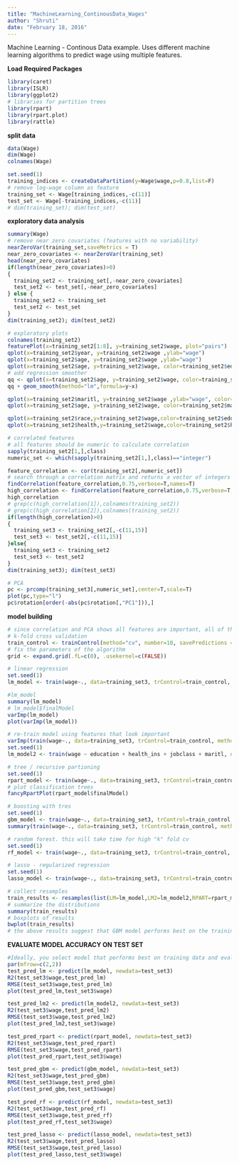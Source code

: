 ```yaml
---
title: "MachineLearning_ContinousData_Wages"
author: "Shruti"
date: "February 18, 2016"
---
```

Machine Learning - Continous Data example. Uses different machine learning algorithms to predict wage using multiple features.

**Load Required Packages**
```r
library(caret)
library(ISLR)
library(ggplot2)
# libraries for partition trees
library(rpart)
library(rpart.plot)
library(rattle)
```

**split data**
```r
data(Wage)
dim(Wage)
colnames(Wage)

set.seed(1)
training_indices <- createDataPartition(y=Wage$wage,p=0.8,list=F)
# remove log-wage column as feature 
training_set <- Wage[training_indices,-c(11)]
test_set <- Wage[-training_indices,-c(11)]
# dim(training_set); dim(test_set)
```

**exploratory data analysis**
```r
summary(Wage)
# remove near zero covariates (features with no variability)
nearZeroVar(training_set,saveMetrics = T)
near_zero_covariates <- nearZeroVar(training_set)
head(near_zero_covariates)
if(length(near_zero_covariates)>0)
{
  training_set2 <- training_set[,-near_zero_covariates]
  test_set2 <- test_set[,-near_zero_covariates]
} else {
  training_set2 <- training_set
  test_set2 <- test_set
}
dim(training_set2); dim(test_set2)

# exploratory plots
colnames(training_set2)
featurePlot(x=training_set2[1:8], y=training_set2$wage, plot="pairs")
qplot(x=training_set2$year, y=training_set2$wage ,ylab="wage")
qplot(x=training_set2$age, y=training_set2$wage ,ylab="wage")
qplot(x=training_set2$age, y=training_set2$wage, color=training_set2$education,pch=training_set2$jobclass ,ylab="wage")
# add regression smoother
qq <- qplot(x=training_set2$age, y=training_set2$wage, color=training_set2$education,pch=training_set2$jobclass ,ylab="wage")
qq + geom_smooth(method="lm",formula=y~x)

qplot(x=training_set2$maritl, y=training_set2$wage ,ylab="wage", color=training_set2$age)
qplot(x=training_set2$age, y=training_set2$wage, color=training_set2$maritl ,ylab="wage")

qplot(x=training_set2$race,y=training_set2$wage,color=training_set2$education ,pch=training_set2$jobclass,cex=1,ylab="wage")
qplot(x=training_set2$health,y=training_set2$wage,color=training_set2$health_ins ,pch=training_set2$jobclass,cex=1,ylab="wage")

# correlated features
# all features should be numeric to calculate correlation
sapply(training_set2[1,],class)
numeric_set <- which(sapply(training_set2[1,],class)=="integer")

feature_correlation <- cor(training_set2[,numeric_set])
# search through a correlation matrix and returns a vector of integers corresponding to columns to remove to reduce pair-wise correlations.
findCorrelation(feature_correlation,0.75,verbose=T,names=T)
high_correlation <- findCorrelation(feature_correlation,0.75,verbose=T,names=T)
high_correlation
# grep(c(high_correlation[1]),colnames(training_set2))
# grep(c(high_correlation[2]),colnames(training_set2))
if(length(high_correlation)>0)
{
  training_set3 <- training_set2[,-c(11,15)]
  test_set3 <- test_set2[,-c(11,15)]
}else{
  training_set3 <- training_set2
  test_set3 <- test_set2
}
dim(training_set3); dim(test_set3)

# PCA
pc <- prcomp(training_set3[,numeric_set],center=T,scale=T)
plot(pc,type="l")
pc$rotation[order(-abs(pc$rotation[,"PC1"])),]
```

**model building**
```r
# since correlation and PCA shows all features are important, all of them are used in the model
# k-fold cross validation
train_control <- trainControl(method="cv", number=10, savePredictions = T)
# fix the parameters of the algorithm
grid <- expand.grid(.fL=c(0), .usekernel=c(FALSE))

# linear regression
set.seed(1)
lm_model <- train(wage~., data=training_set3, trControl=train_control, method="lm" ,preProcess=c("scale","center","pca")) 

#lm_model
summary(lm_model)
# lm_model$finalModel
varImp(lm_model)
plot(varImp(lm_model))

# re-train model using features that look important
varImp(train(wage~., data=training_set3, trControl=train_control, method="lm" ,preProcess=c("scale","center"))) # not including pca in preProcess as its difficult to interpret their importance in model
set.seed(1)
lm_model2 <- train(wage ~ education + health_ins + jobclass + maritl, data=training_set3, trControl=train_control, method="lm",preProcess=c("scale","center","pca"))

# tree / recursive partioning
set.seed(1)
rpart_model <- train(wage~., data=training_set3, trControl=train_control, method="rpart" ,preProcess=c("scale","center","pca"))
# plot classification trees
fancyRpartPlot(rpart_model$finalModel)

# boosting with tres
set.seed(1)
gbm_model <- train(wage~., data=training_set3, trControl=train_control, method = "gbm", verbose=F ,preProcess=c("scale","center","pca"))
summary(train(wage~., data=training_set3, trControl=train_control, method = "gbm", verbose=F ,preProcess=c("scale","center")))

# random forest. this will take time for high "k" fold cv
set.seed(1)
rf_model <- train(wage~., data=training_set3, trControl=train_control, method="rf" ,preProcess=c("scale","center","pca"))

# lasso - regularized regression
set.seed(1)
lasso_model <- train(wage~., data=training_set3, trControl=train_control, method="lasso", metric="RMSE" ,preProcess=c("scale","center","pca"))

# collect resamples
train_results <- resamples(list(LM=lm_model,LM2=lm_model2,RPART=rpart_model,GBM=gbm_model,RF=rf_model,LS=lasso_model))
# summarize the distributions
summary(train_results)
# boxplots of results
bwplot(train_results)
# the above results suggest that GBM model performs best on the training data.
```

**EVALUATE MODEL ACCURACY ON TEST SET**
```r
#Ideally, you select model that performs best on training data and evaluate on test set. I am doing for all models just for illustration 
par(mfrow=c(2,2))
test_pred_lm <- predict(lm_model, newdata=test_set3)
R2(test_set3$wage,test_pred_lm)
RMSE(test_set3$wage,test_pred_lm)
plot(test_pred_lm,test_set3$wage)

test_pred_lm2 <- predict(lm_model2, newdata=test_set3)
R2(test_set3$wage,test_pred_lm2)
RMSE(test_set3$wage,test_pred_lm2)
plot(test_pred_lm2,test_set3$wage)

test_pred_rpart <- predict(rpart_model, newdata=test_set3)
R2(test_set3$wage,test_pred_rpart)
RMSE(test_set3$wage,test_pred_rpart)
plot(test_pred_rpart,test_set3$wage)

test_pred_gbm <- predict(gbm_model, newdata=test_set3)
R2(test_set3$wage,test_pred_gbm)
RMSE(test_set3$wage,test_pred_gbm)
plot(test_pred_gbm,test_set3$wage)

test_pred_rf <- predict(rf_model, newdata=test_set3)
R2(test_set3$wage,test_pred_rf)
RMSE(test_set3$wage,test_pred_rf)
plot(test_pred_rf,test_set3$wage)

test_pred_lasso <- predict(lasso_model, newdata=test_set3)
R2(test_set3$wage,test_pred_lasso)
RMSE(test_set3$wage,test_pred_lasso)
plot(test_pred_lasso,test_set3$wage)
```



